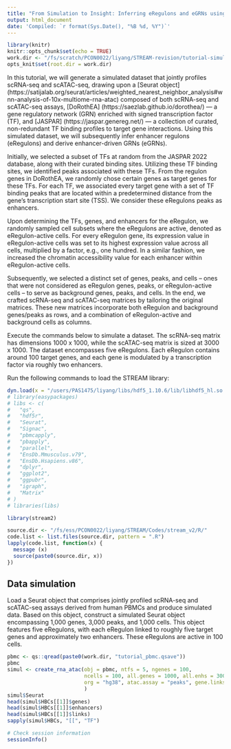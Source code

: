 ```yaml
---
title: "From Simulation to Insight: Inferring eRegulons and eGRNs using STREAM"
output: html_document
date: 'Compiled: `r format(Sys.Date(), "%B %d, %Y")`'
---
```


```r

library(knitr)
knitr::opts_chunk$set(echo = TRUE)
work.dir <- "/fs/scratch/PCON0022/liyang/STREAM-revision/tutorial-simul/"
opts_knit$set(root.dir = work.dir)

```

In this tutorial, we will generate a simulated dataset that jointly profiles scRNA-seq and scATAC-seq, 
drawing upon a [Seurat object] (https://satijalab.org/seurat/articles/weighted_nearest_neighbor_analysis#wnn-analysis-of-10x-multiome-rna-atac) 
composed of both scRNA-seq and scATAC-seq assays, [DoRothEA] (https://saezlab.github.io/dorothea/) — a gene regulatory network (GRN) 
enriched with signed transcription factor (TF), and [JASPAR] (https://jaspar.genereg.net/) — a collection of curated, 
non-redundant TF binding profiles to target gene interactions. Using this simulated dataset, 
we will subsequently infer enhancer regulons (eRegulons) and derive enhancer-driven GRNs (eGRNs).

Initially, we selected a subset of TFs at random from the JASPAR 2022 database, along with their 
curated binding sites. Utilizing these TF binding sites, we identified peaks associated with these TFs. From the regulon 
genes in DoRothEA, we randomly chose certain genes as target genes for these TFs. For each TF, we associated every target 
gene with a set of TF binding peaks that are located within a predetermined distance from the gene's transcription start 
site (TSS). We consider these eRegulons peaks as enhancers.

Upon determining the TFs, genes, and enhancers for the eRegulon, we randomly sampled cell subsets where the eRegulons are active, 
denoted as eRegulon-active cells. For every eRegulon gene, its expression value in eRegulon-active cells was set to its highest 
expression value across all cells, multiplied by a factor, e.g., one hundred. In a similar fashion, we increased the chromatin accessibility value for 
each enhancer within eRegulon-active cells.

Subsequently, we selected a distinct set of genes, peaks, and cells – ones that were not considered as eRegulon genes, peaks, or 
eRegulon-active cells – to serve as background genes, peaks, and cells. In the end, we crafted scRNA-seq and scATAC-seq matrices 
by tailoring the original matrices. These new matrices incorporate both eRegulon and background genes/peaks as rows, and a combination 
of eRegulon-active and background cells as columns.

Execute the commands below to simulate a dataset. The scRNA-seq matrix has dimensions 1000 x 1000, while the scATAC-seq matrix is 
sized at 3000 x 1000. The dataset encompasses five eRegulons. Each eRegulon contains around 100 target genes, and each gene is modulated 
by a transcription factor via roughly two enhancers.

Run the following commands to load the STREAM library:

```r

dyn.load(x = "/users/PAS1475/liyang/libs/hdf5_1.10.6/lib/libhdf5_hl.so.100")
# library(easypackages)
# libs <- c(
#   "qs", 
#   "hdf5r",
#   "Seurat",
#   "Signac", 
#   "pbmcapply", 
#   "pbapply", 
#   "parallel",
#   "EnsDb.Mmusculus.v79", 
#   "EnsDb.Hsapiens.v86",
#   "dplyr", 
#   "ggplot2", 
#   "ggpubr", 
#   "igraph", 
#   "Matrix"
# )
# libraries(libs)

library(stream2)

```


```r

source.dir <- "/fs/ess/PCON0022/liyang/STREAM/Codes/stream_v2/R/"
code.list <- list.files(source.dir, pattern = ".R")
lapply(code.list, function(x) {
  message (x)
  source(paste0(source.dir, x))
})

```


## Data simulation

Load a Seurat object that comprises jointly profiled scRNA-seq and scATAC-seq assays derived from human PBMCs and produce simulated data. 
Based on this object, construct a simulated Seurat object encompassing 1,000 genes, 3,000 peaks, and 1,000 cells. 
This object features five eRegulons, with each eRegulon linked to roughly five target genes and approximately two enhancers. 
These eRegulons are active in 100 cells.

```r

pbmc <- qs::qread(paste0(work.dir, "tutorial_pbmc.qsave"))
pbmc
simul <- create_rna_atac(obj = pbmc, ntfs = 5, ngenes = 100,
                         ncells = 100, all.genes = 1000, all.enhs = 3000, all.cells = 1000,
                         org = "hg38", atac.assay = "peaks", gene.links = 2
                         )
simul$Seurat
head(simul$HBCs[[1]]$genes)
head(simul$HBCs[[1]]$enhancers)
head(simul$HBCs[[1]]$links)
sapply(simul$HBCs, "[[", "TF")

```


```r

# Check session information
sessionInfo()

```
